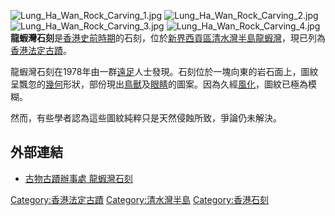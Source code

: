 [[File:Lung_Ha_Wan_Rock_Carving_1.jpg|thumb]]
[[File:Lung_Ha_Wan_Rock_Carving_2.jpg|thumb]]
[[File:Lung_Ha_Wan_Rock_Carving_3.jpg|thumb]]
[[File:Lung_Ha_Wan_Rock_Carving_4.jpg|thumb]]
'''龍蝦灣石刻'''是[[香港史前時期|香港史前時期]]的石刻，位於[[新界|新界]][[西貢區|西貢區]][[清水灣半島|清水灣半島]][[龍蝦灣|龍蝦灣]]，現已列為[[香港法定古蹟|香港法定古蹟]]。

龍蝦灣石刻在1978年由一群[[遠足|遠足]]人士發現。石刻位於一塊向東的岩石面上，圖紋呈飄忽的[[幾何|幾何]]形狀，部份現出[[鳥|鳥]][[獸|獸]]及[[眼睛|眼睛]]的圖案。因為久經[[風化|風化]]，圖紋已極為模糊。

然而，有些學者認為這些圖紋純粹只是天然侵蝕所致，爭論仍未解決。

==外部連結==
*[https://web.archive.org/web/20061105082215/http://www.lcsd.gov.hk/CE/Museum/Monument/b5/monuments_16.php 古物古蹟辦事處 龍蝦灣石刻] 

{{HK-buil-stub}}

{{香港法定古蹟}}

[[Category:香港法定古蹟|Category:香港法定古蹟]]
[[Category:清水灣半島|Category:清水灣半島]]
[[Category:香港石刻|Category:香港石刻]]